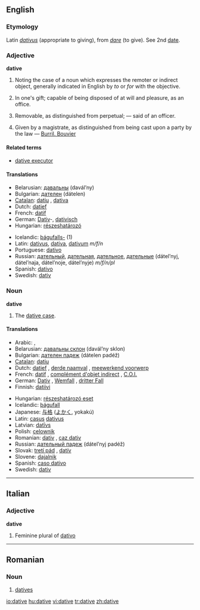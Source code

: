 ==English==

===Etymology===
Latin ''[[dativus]]'' (appropriate to giving), from ''[[dare#Latin|dare]]'' (to give). See 2nd [[date]].

===Adjective===
'''dative'''

# {{Grammar}} Noting the case of a noun which expresses the remoter or indirect object, generally indicated in English by ''to'' or ''for'' with the objective.
# {{legal}} In one's gift; capable of being disposed of at will and pleasure, as an office.
# {{legal}} Removable, as distinguished from perpetual; &mdash; said of an officer.
# {{legal}} Given by a magistrate, as distinguished from being cast upon a party by the law &mdash; [[Burril. Bouvier]]

====Related terms====
*[[dative executor]]

====Translations====
{{top}}
*Belarusian: [[давальны]] (davál’ny)
*Bulgarian: [[дателен]] (dátelen)
*[[Catalan]]: [[datiu]] {{m}}, [[dativa]] {{f}}
*Dutch: [[datief]] {{m}}
*French: [[datif]] {{m}}
*German: [[Dativ]]-, [[dativisch]]
*Hungarian: [[részeshatározó]]
{{mid}}
*Icelandic: [[þágufall|þágufalls-]] (1)
*Latin: [[dativus]], [[dativa]], [[dativum]] ''m/f/n''
*Portuguese: [[dativo]] {{m}}
*Russian: [[дательный]], [[дательная]], [[дательное]], [[дательные]] (dátel’nyj, dátel’naja, dátel’noje, dátel’nyje) ''m/f/n/pl''
*Spanish: [[dativo]] {{m}}
*Swedish: [[dativ]]
{{bottom}}

===Noun===
'''dative'''

# The [[dative case]].

====Translations====
{{top}}
*Arabic: {{ARchar|[[حالة المفعول له|حَالةُ المَفْعُولُ لَهُ]]}} {{unicode|(ħáːltu l-mafʕúːlu láhu)}} {{f}}, {{ARchar|[[حالة من حالات النصب|حَالَة مِنْ حَالاَتُ النُّصْب]]}} {{unicode|(ħáːla min al-ħaláːtu n-núʂb)}} {{f}}
*Belarusian: [[давальны склон]] (davál’ny sklon) {{m}}
*Bulgarian: [[дателен падеж]] (dátelen padéž) {{m}}
*[[Catalan]]: [[datiu]] {{m}}
*Dutch: [[datief]] {{m}}, [[derde naamval]] {{m}}, [[meewerkend voorwerp]] {{n}}
*French: [[datif]] {{m}}, [[complément d'objet indirect]] {{m}}, [[C.O.I.]] {{m}}
*German: [[Dativ]] {{m}}, [[Wemfall]] {{m}}, [[dritter Fall]] {{m}}
*Finnish: [[datiivi]]
{{mid}}
*Hungarian: [[részeshatározó eset]]
*Icelandic: [[þágufall]] {{n}}
*Japanese: [[与格]] ([[よかく]], yokakú)
*Latin: [[casus]] [[dativus]] {{m}}
*Latvian: [[datīvs]] {{m}}
*Polish: [[celownik]] {{m}}
*Romanian: [[dativ]] {{n}}, [[caz dativ]] {{n}}
*Russian: [[дательный падеж]] (dátel’nyj padéž) {{m}}
*Slovak: [[tretí pád]] {{m}}, [[datív]] {{m}}
*Slovene: [[dajalnik]] {{m}}
*Spanish: [[caso dativo]] {{m}}
*Swedish: [[dativ]]
{{bottom}}

----

==Italian==

===Adjective===
'''dative'''

# Feminine plural of [[dativo]]

----

==Romanian==

===Noun===
{{ro-pl|dativ|gend=n}}

# [[datives]]

[[io:dative]]
[[hu:dative]]
[[vi:dative]]
[[tr:dative]]
[[zh:dative]]